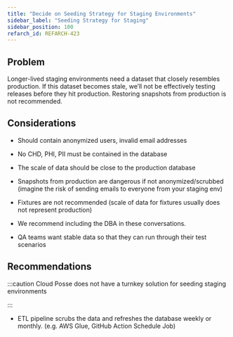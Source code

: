 ```yaml
---
title: "Decide on Seeding Strategy for Staging Environments"
sidebar_label: "Seeding Strategy for Staging"
sidebar_position: 100
refarch_id: REFARCH-423
---
```


## Problem
Longer-lived staging environments need a dataset that closely resembles production. If this dataset becomes stale, we’ll not be effectively testing releases before they hit production. Restoring snapshots from production is not recommended.

## Considerations
- Should contain anonymized users, invalid email addresses

- No CHD, PHI, PII must be contained in the database

- The scale of data should be close to the production database

- Snapshots from production are dangerous if not anonymized/scrubbed (imagine the risk of sending emails to everyone from your staging env)

- Fixtures are not recommended (scale of data for fixtures usually does not represent production)

- We recommend including the DBA in these conversations.

- QA teams want stable data so that they can run through their test scenarios

## Recommendations

:::caution
Cloud Posse does not have a turnkey solution for seeding staging environments

:::
- ETL pipeline scrubs the data and refreshes the database weekly or monthly. (e.g. AWS Glue, GitHub Action Schedule Job)


